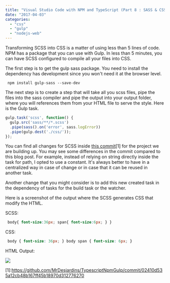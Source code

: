 ```yaml
---
title: "Visual Studio Code with NPM and TypeScript (Part 8 : SASS & CSS)"
date: "2017-04-03"
categories: 
  - "css"
  - "gulp"
  - "nodejs-web"
---
```


Transforming SCSS into CSS is a matter of using less than 5 lines of code. NPM has a package that you can use with Gulp. In less than 5 minutes, you can have SCSS configured to compile all your files into CSS.

The first step is to get the gulp sass package. You need to install the dependency has development since you won't need it at the browser level. 

``` 
 npm install gulp-sass --save-dev 
``` 

The next step is to create a step that will take all you scss files, pipe the files into the sass compiler and pipe the output into your output folder, where you will references them from your HTML file to serve the style. Here is the Gulp task.

```typescript
gulp.task('scss', function() { 
  gulp.src('sass/**/*.scss') 
  .pipe(sass().on('error', sass.logError)) 
  .pipe(gulp.dest('./css/')); 
}); 
``` 


You can find all changes for SCSS inside [this commit](https://github.com/MrDesjardins/TypescriptNpmGulp/commit/02410d535a12cb48b167ff45b18970d312776270)[1] for the project we are building up. You may see some differences in the commit compared to this blog post. For example, instead of relying on string directly inside the task for path, I opted to use a constant. It's always better to have in a centralized way in case of change or in case that it can be reused in another task.

Another change that you might consider is to add this new created task in the dependency of tasks for the build task or the watcher.

Here is a screenshot of the output where the SCSS generates CSS that modify the HTML.

SCSS: 

```css
 body{ font-size:36px; span{ font-size:6px; } } 
```


CSS: 

```css
 body { font-size: 36px; } body span { font-size: 6px; } 
```

HTML Output: 

![](/images/blog/OutputScssCss.png)


\[1\]:https://github.com/MrDesjardins/TypescriptNpmGulp/commit/02410d535a12cb48b167ff45b18970d312776270
